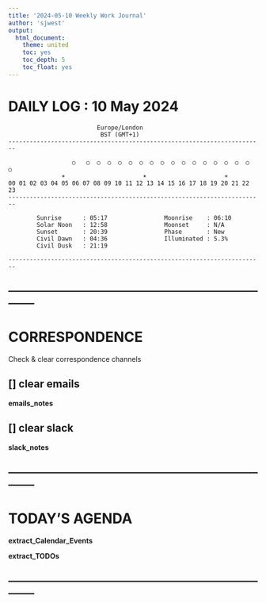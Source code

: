 ```yaml
---
title: '2024-05-10 Weekly Work Journal'
author: 'sjwest'
output:
  html_document:
    theme: united
    toc: yes
    toc_depth: 5
    toc_float: yes
---
```





# DAILY LOG : 10 May 2024

                             Europe/London
                              BST (GMT+1)
    ------------------------------------------------------------------------
                                                                            
                      ○   ○  ○  ○  ○  ○  ○  ○  ○  ○  ○  ○  ○  ○  ○  ○  ○  ○ 
                   ☀                      ☀                      ☀          
    00 01 02 03 04 05 06 07 08 09 10 11 12 13 14 15 16 17 18 19 20 21 22 23 
    ------------------------------------------------------------------------

            Sunrise      : 05:17                Moonrise    : 06:10 
            Solar Noon   : 12:58                Moonset     : N/A   
            Sunset       : 20:39                Phase       : New   
            Civil Dawn   : 04:36                Illuminated : 5.3%  
            Civil Dusk   : 21:19                                    

    ------------------------------------------------------------------------




--------------------------------------------------------------------------------
--------------------------------------------------------------------------------



# CORRESPONDENCE


Check & clear correspondence channels


## [] clear emails


__emails_notes__




## [] clear slack


__slack_notes__




--------------------------------------------------------------------------------
--------------------------------------------------------------------------------



# TODAY'S AGENDA



__extract_Calendar_Events__



__extract_TODOs__




--------------------------------------------------------------------------------
--------------------------------------------------------------------------------




